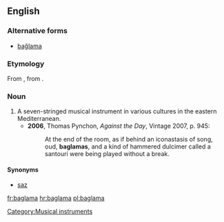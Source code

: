 ==English==
{{wikipedia}}

===Alternative forms===
* [[bağlama]]

===Etymology===
From {{etyl|tr}} {{term|bağlama}}, from {{term|bağlamak||to tie}}.

===Noun===
{{en-noun}}

# A seven-stringed musical instrument in various cultures in the eastern Mediterranean.
#* '''2006''', Thomas Pynchon, ''Against the Day'', Vintage 2007, p. 945:
#*: At the end of the room, as if behind an iconastasis of song, oud, '''baglamas''', and a kind of hammered dulcimer called a santouri were being played without a break.

====Synonyms====
*[[saz]]

[[Category:Musical instruments]]

[[fr:baglama]]
[[hr:baglama]]
[[pl:baglama]]